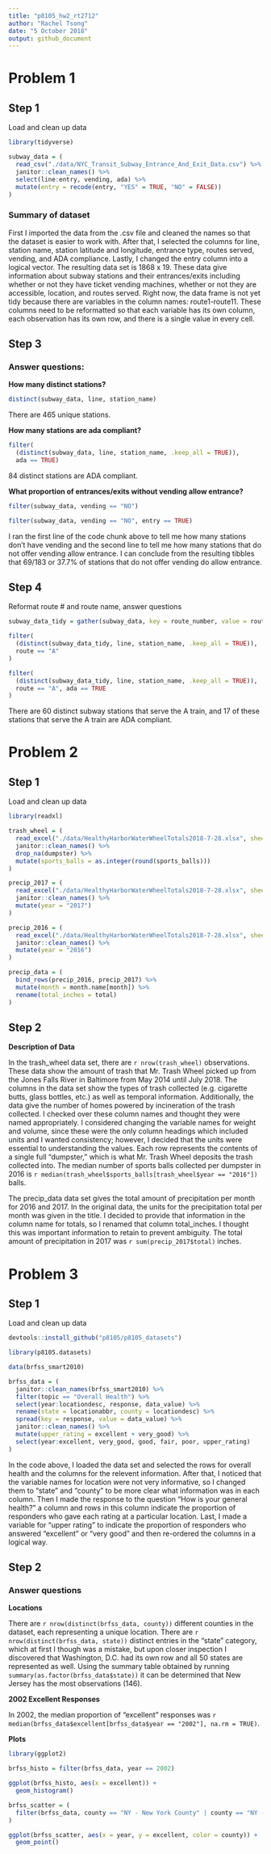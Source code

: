```yaml
---
title: "p8105_hw2_rt2712"
author: "Rachel Tsong"
date: "5 October 2018"
output: github_document
---
```


# Problem 1

## Step 1

Load and clean up data
```r
library(tidyverse)

subway_data = (
  read_csv("./data/NYC_Transit_Subway_Entrance_And_Exit_Data.csv") %>%
  janitor::clean_names() %>%
  select(line:entry, vending, ada) %>%
  mutate(entry = recode(entry, "YES" = TRUE, "NO" = FALSE))
)
```

### Summary of dataset

First I imported the data from the .csv file and cleaned the names so that the dataset is easier to work with. After that, I selected the columns for line, station name, station latitude and longitude, entrance type, routes served, vending, and ADA compliance. Lastly, I changed the entry column into a logical vector. The resulting data set is 1868 x 19. These data give information about subway stations and their entrances/exits including whether or not they have ticket vending machines, whether or not they are accessible, location, and routes served. Right now, the data frame is not yet tidy because there are variables in the column names: route1-route11. These columns need to be reformatted so that each variable has its own column, each observation has its own row, and there is a single value in every cell.

## Step 3 

### Answer questions:

**How many distinct stations?**
```r
distinct(subway_data, line, station_name)
```

There are 465 unique stations. 

**How many stations are ada compliant?**
```r
filter(
  (distinct(subway_data, line, station_name, .keep_all = TRUE)),
  ada == TRUE)
```

84 distinct stations are ADA compliant.

**What proportion of entrances/exits without vending allow entrance?**
```r
filter(subway_data, vending == "NO")

filter(subway_data, vending == "NO", entry == TRUE)
```

I ran the first line of the code chunk above to tell me how many stations don't have vending and the second line to tell me how many stations that do not offer vending allow entrance. I can conclude from the resulting tibbles that 69/183 or 37.7% of stations that do not offer vending do allow entrance.

## Step 4

Reformat route # and route name, answer questions
```r
subway_data_tidy = gather(subway_data, key = route_number, value = route, route1:route11)

filter(
  (distinct(subway_data_tidy, line, station_name, .keep_all = TRUE)),
  route == "A"
)

filter(
  (distinct(subway_data_tidy, line, station_name, .keep_all = TRUE)),
  route == "A", ada == TRUE
)
```

There are 60 distinct subway stations that serve the A train, and 17 of these stations that serve the A train are ADA compliant.

# Problem 2

## Step 1

Load and clean up data
```r
library(readxl)

trash_wheel = (
  read_excel("./data/HealthyHarborWaterWheelTotals2018-7-28.xlsx", sheet = 1, range = "A2:N336") %>%
  janitor::clean_names() %>%
  drop_na(dumpster) %>% 
  mutate(sports_balls = as.integer(round(sports_balls)))
)
```

```r
precip_2017 = (
  read_excel("./data/HealthyHarborWaterWheelTotals2018-7-28.xlsx", sheet = 4, range = "A2:B14") %>% 
  janitor::clean_names() %>%
  mutate(year = "2017")
)

precip_2016 = (
  read_excel("./data/HealthyHarborWaterWheelTotals2018-7-28.xlsx", sheet = 5, range = "A2:B14") %>% 
  janitor::clean_names() %>%
  mutate(year = "2016")
)

precip_data = (
  bind_rows(precip_2016, precip_2017) %>%
  mutate(month = month.name[month]) %>%
  rename(total_inches = total)
)

```

## Step 2

**Description of Data**

In the trash_wheel data set, there are `r nrow(trash_wheel)` observations. These data show the amount of trash that Mr. Trash Wheel picked up from the Jones Falls River in Baltimore from May 2014 until July 2018. The columns in the data set show the types of trash  collected (e.g. cigarette butts, glass bottles, etc.) as well as temporal information. Additionally, the data give the number of homes powered by incineration of the trash collected. I checked over these column names and thought they were named appropriately. I considered changing the variable names for weight and volume, since these were the only column headings which included units and I wanted consistency; however, I decided that the units were essential to understanding the values. Each row represents the contents of a single full "dumpster," which is what Mr. Trash Wheel deposits the trash collected into. The median number of sports balls collected per dumpster in 2016 is `r median(trash_wheel$sports_balls[trash_wheel$year == "2016"])` balls.

The precip_data data set gives the total amount of precipitation per month for 2016 and 2017. In the original data, the units for the precipitation total per month was given in the title. I decided to provide that information in the column name for totals, so I renamed that column total_inches. I thought this was important information to retain to prevent ambiguity. The total amount of precipitation in 2017 was `r sum(precip_2017$total)` inches.


# Problem 3

## Step 1

Load and clean up data
```r
devtools::install_github("p8105/p8105_datasets")

library(p8105.datasets)

data(brfss_smart2010)

brfss_data = (
  janitor::clean_names(brfss_smart2010) %>%
  filter(topic == "Overall Health") %>%
  select(year:locationdesc, response, data_value) %>%
  rename(state = locationabbr, county = locationdesc) %>%
  spread(key = response, value = data_value) %>%
  janitor::clean_names() %>%
  mutate(upper_rating = excellent + very_good) %>%
  select(year:excellent, very_good, good, fair, poor, upper_rating)
)
```

In the code above, I loaded the data set and selected the rows for overall health and the columns for the relevent information. After that, I noticed that the variable names for location were not very informative, so I changed them to "state" and "county" to be more clear what information was in each column. Then I made the response to the question "How is your general health?" a column and rows in this column indicate the proportion of responders who gave each rating at a particular location. Last, I made a variable for "upper rating" to indicate the proportion of responders who answered "excellent" or "very good" and then re-ordered the columns in a logical way.

## Step 2

### Answer questions

**Locations**

There are `r nrow(distinct(brfss_data, county))` different counties in the dataset, each representing a unique location. There are `r nrow(distinct(brfss_data, state))` distinct entries in the "state" category, which at first I though was a mistake, but upon closer inspection I discovered that Washington, D.C. had its own row and all 50 states are represented as well. Using the summary table obtained by running ```summary(as.factor(brfss_data$state))``` it can be determined that New Jersey has the most observations (146).

**2002 Excellent Responses**

In 2002, the median proportion of "excellent" responses was `r median(brfss_data$excellent[brfss_data$year == "2002"], na.rm = TRUE)`. 

**Plots**

```r
library(ggplot2)

brfss_histo = filter(brfss_data, year == 2002)

ggplot(brfss_histo, aes(x = excellent)) + 
  geom_histogram()
```

```r
brfss_scatter = (
  filter(brfss_data, county == "NY - New York County" | county == "NY - Queens County")
)

ggplot(brfss_scatter, aes(x = year, y = excellent, color = county)) + 
  geom_point()
```









